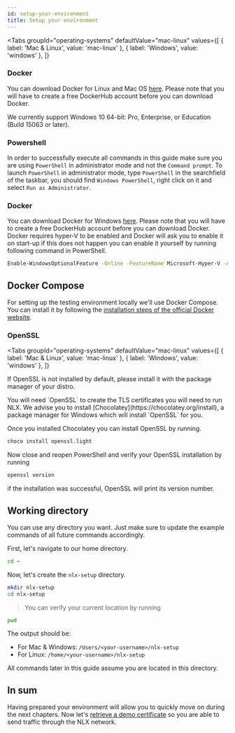 ```yaml
---
id: setup-your-environment
title: Setup your environment
---
```



<Tabs
    groupId="operating-systems"
    defaultValue="mac-linux"
    values={[
      { label: 'Mac & Linux', value: 'mac-linux' },
      { label: 'Windows', value: 'windows' },
    ]}
  >
  <TabItem value="mac-linux">

### Docker

You can download Docker for Linux and Mac OS [here](https://hub.docker.com?overlay=onboarding). Please note that you will have to create a free DockerHub account before you can download Docker.

  </TabItem>

  <TabItem value="windows">

We currently support Windows 10 64-bit: Pro, Enterprise, or Education (Build 15063 or later).

### Powershell

In order to successfully execute all commands in this guide make sure you are using `PowerShell` in administrator mode and not the `Command prompt`. To launch `PowerShell` in administrator mode, type `PowerShell` in the searchfield of the taskbar, you should find `Windows PowerShell`, right click on it and select `Run as Administrator`.

### Docker

You can download Docker for Windows [here](https://hub.docker.com?overlay=onboarding). Please note that you will have to create a free DockerHub account before you can download Docker. Docker requires hyper-V to be enabled and Docker will ask you to enable it on start-up if this does not happen you can enable it yourself by running following command in PowerShell.

```bash
Enable-WindowsOptionalFeature -Online -FeatureName Microsoft-Hyper-V -All
```

  </TabItem>
</Tabs>

## Docker Compose

For setting up the testing environment locally we'll use Docker Compose.
You can install it by following the [installation steps of the official Docker website](https://docs.docker.com/compose/install/#install-compose).

### OpenSSL

<Tabs
    groupId="operating-systems"
    defaultValue="mac-linux"
    values={[
      { label: 'Mac & Linux', value: 'mac-linux' },
      { label: 'Windows', value: 'windows' },
    ]}
  >
  <TabItem value="mac-linux">

If OpenSSL is not installed by default, please install it with the package manager of your distro.

  </TabItem>

  <TabItem value="windows">
You will need `OpenSSL` to create the TLS certificates you will need to run NLX. We advise you to install [Chocolatey](https://chocolatey.org/install), a package manager for Windows which will install `OpenSSL` for you. 

Once you installed Chocolatey you can install OpenSSL by running.

```bash
choco install openssl.light
```

Now close and reopen PowerShell and verify your OpenSSL installation by running

```bash
openssl version
```

if the installation was successful, OpenSSL will print its version number.

  </TabItem>
</Tabs>

## Working directory

You can use any directory you want. Just make sure to update the example commands of all future commands accordingly.

First, let's navigate to our home directory.

```bash
cd ~
```

Now, let's create the `nlx-setup` directory.

```bash
mkdir nlx-setup
cd nlx-setup
```

> You can verify your current location by running

```bash
pwd
```

The output should be:
* For Mac & Windows: `/Users/<your-username>/nlx-setup`
* For Linux: `/home/<your-username>/nlx-setup`

All commands later in this guide assume you are located in this directory.

## In sum

Having prepared your environment will allow you to quickly move on during the next 
chapters. Now let's [retrieve a demo certificate](./retrieve-a-demo-certificate.md) 
so you are able to send traffic through the NLX network.
